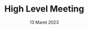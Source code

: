 ---
title: "High Level Meeting"
date: 13 Maret 2023
description: Konsultasi Regional PDRB Wilayah Kasulampua Tahun 2023 Akan Digelar di Sulawesi Tenggara
tag: Konreg, PDRB, Kasulampua, Sultra
url: https://drive.google.com/drive/folders/1X0gDX09Sal0-GmpUgkCmQVLmt_I0Tyhl?usp=share_link
---